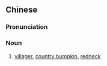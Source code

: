 {{also|乡佬}}
==Chinese==
{{zh-forms|s=乡佬}}

===Pronunciation===
{{zh-pron
|m=xiānglǎo,er=y
|cat=n
}}

===Noun===
{{zh-noun}}

# {{lb|zh|derogatory}} [[villager]], [[country bumpkin]], [[redneck]]